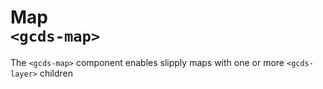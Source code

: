 
<Meta of={Map} name="Map" />

# Map<br/>`<gcds-map>`

The `<gcds-map>` component enables slipply maps with one or more `<gcds-layer>` children

<Canvas>
  <Story name="Default">
    <Map.Default />
  </Story>
</Canvas>
